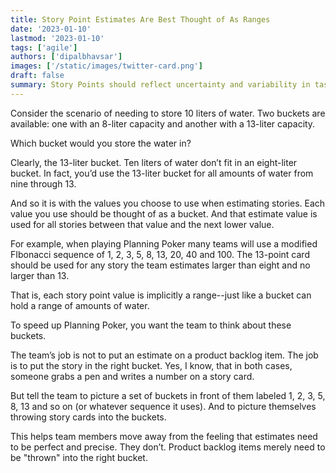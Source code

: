 ```yaml
---
title: Story Point Estimates Are Best Thought of As Ranges
date: '2023-01-10'
lastmod: '2023-01-10'
tags: ['agile']
authors: ['dipalbhavsar']
images: ['/static/images/twitter-card.png']
draft: false
summary: Story Points should reflect uncertainty and variability in task complexity. Rather than assigning a fixed value, it's more effective to estimate a range, acknowledging potential changes in scope or challenges, which helps teams plan more flexibly and realistically.
---
```


Consider the scenario of needing to store 10 liters of water. Two buckets are available: one with an 8-liter capacity and another with a 13-liter capacity.

Which bucket would you store the water in?
 
Clearly, the 13-liter bucket. Ten liters of water don’t fit in an eight-liter bucket. In fact, you’d use the 13-liter bucket for all amounts of water from nine through 13.
 
And so it is with the values you choose to use when estimating stories. Each value you use should be thought of as a bucket. And that estimate value is used for all stories between that value and the next lower value.
 
For example, when playing Planning Poker many teams will use a modified FIbonacci sequence of 1, 2, 3, 5, 8, 13, 20, 40 and 100. The 13-point card should be used for any story the team estimates larger than eight and no larger than 13.
 
That is, each story point value is implicitly a range--just like a bucket can hold a range of amounts of water.
 
To speed up Planning Poker, you want the team to think about these buckets.
 
The team’s job is not to put an estimate on a product backlog item. The job is to put the story in the right bucket. Yes, I know, that in both cases, someone grabs a pen and writes a number on a story card.
 
But tell the team to picture a set of buckets in front of them labeled 1, 2, 3, 5, 8, 13 and so on (or whatever sequence it uses). And to picture themselves throwing story cards into the buckets.
 
This helps team members move away from the feeling that estimates need to be perfect and precise. They don’t. Product backlog items merely need to be "thrown" into the right bucket.

